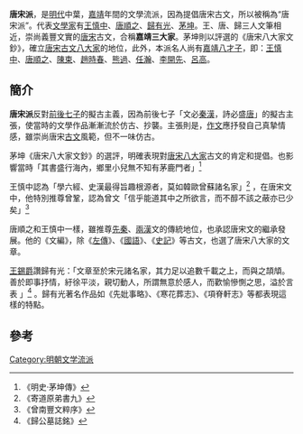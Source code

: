 '''唐宋派'''，是[[明朝|明代]]中葉，[[嘉靖|嘉靖]]年間的文學流派，因為提倡唐宋古文，所以被稱為“唐宋派”。代表[[文學家|文學家]]有[[王慎中|王慎中]]、[[唐順之|唐順之]]、[[歸有光|歸有光]]、[[茅坤|茅坤]]。王、唐、歸三人文筆相近，崇尚義豐文實的[[唐宋|唐宋]]古文，合稱'''嘉靖三大家'''。茅坤則以評選的《唐宋八大家文鈔》，確立[[唐宋古文八大家|唐宋古文八大家]]的地位，此外，本派名人尚有[[嘉靖八才子|嘉靖八才子]]，即：[[王慎中|王慎中]]、[[唐順之|唐順之]]、[[陳束|陳束]]、[[趙時春|趙時春]]、[[熊過|熊過]]、[[任瀚|任瀚]]、[[李開先|李開先]]、[[呂高|呂高]]。

==簡介==
'''唐宋派'''反對[[前後七子|前後七子]]的擬古主義，因為前後七子「文必[[秦朝|秦]][[汉朝|漢]]，詩必盛[[唐朝|唐]]」的擬古主張，使當時的文學作品漸漸流於仿古、抄襲。主張則是，[[作文|作文]]應抒發自己真摯情感，雖崇尚唐宋[[古文|古文]]風範，但不一味仿古。

茅坤《唐宋八大家文鈔》的選評，明確表現對[[唐宋八大家|唐宋八大家]]古文的肯定和提倡。也影響當時「其書盛行海內，鄉里小兒無不知有茅鹿門者」<ref>《明史·茅坤傳》</ref> 

王慎中認為「學六經、史漢最得旨趣根源者，莫如韓歐曾蘇諸名家」<ref> 《寄道原弟書九》</ref> ，在唐宋文中，他特別推尊曾鞏，認為曾文「信乎能道其中之所欲言，而不醇不該之蔽亦已少矣」<ref> 《曾南豐文粹序》</ref>  

唐順之和王慎中一樣，雖推尊[[先秦|先秦]]、[[兩漢|兩漢]]文的傳統地位，也承認唐宋文的繼承發展。他的《文編》，除《[[左傳|左傳]]》、《[[國語|國語]]》、《[[史記|史記]]》等古文，也選了唐宋八大家的文章。

[[王錫爵|王錫爵]]讚歸有光：「文章至於宋元諸名家，其力足以追數千載之上，而與之頡頏。善於即事抒情，紆徐平淡，親切動人，所謂無意於感人，而歡愉慘惻之思，溢於言表 」<ref> 《歸公墓誌銘》</ref> 。歸有光著名作品如《先妣事略》、《寒花葬志》、《項脊軒志》等都表現這樣的特點。

== 參考 ==
{{reflist}}

[[Category:明朝文学流派|Category:明朝文学流派]]